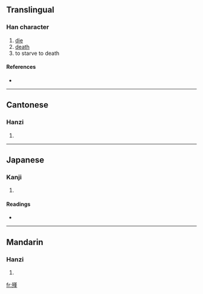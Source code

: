 ==Translingual==

===Han character===
{{Han char|rn=78|rad=歹|as=11|sn=15|four=1421<sub>4</sub>|canj=一弓廿中一 (MNTLM)}}

# [[die]]
# [[death]]
# to starve to death

====References====
* {{Han ref|kx=0582.380|dkj=16551|dj=0975.330|hdz=21392.170|uh=6BA3|ud=27555|bh=E5F2|bd=58866}}

----

==Cantonese==

===Hanzi===
{{yue-hanzi|jyut=|y=gan2, gan6}}

# {{defn|Cantonese|sort=歹11}}

----

==Japanese==

===Kanji===
{{ja-kanji|grade=|rs=歹11}}

# {{defn|Japanese|sort=歹11}}

====Readings====
* {{ja-readings|on=[[きん]] (kin), [[ぎん]] (gin)|kun=[[うえじに]] (uejini)}}

----

==Mandarin==

===Hanzi===
{{cmn-hanzi|pin=[[jǐn]] ([[jin3]]), [[yān]] ([[yan1]]), [[yǐn]] ([[yin3]])|wg=chin<sup>3</sup>, yen<sup>1</sup>, yin<sup>3</sup>}}

# {{defn|Mandarin|sort=歹11}}

[[fr:殣]]
